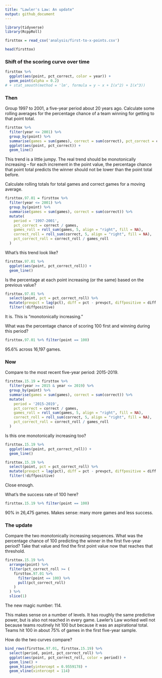 ```yaml
---
title: "Lawler's Law: An update"
output: github_document
---
```


```r
library(tidyverse)
library(RcppRoll)
```

```r
firsttox = read_csv('analysis/first-to-x-points.csv')
```

```r
head(firsttox)
```

### Shift of the scoring curve over time

```r
firsttox %>% 
  ggplot(aes(point, pct_correct, color = year)) +
  geom_point(alpha = 0.2) 
# + stat_smooth(method = 'lm', formula = y ~ x + I(x^2) + I(x^3))
```

### Then

Group 1997 to 2001, a five-year period about 20 years ago. Calculate some rolling averages for the percentage chance of a team winning for getting to that point total.

```r
firsttox %>% 
  filter(year <= 2001) %>% 
  group_by(point) %>% 
  summarise(games = sum(games), correct = sum(correct), pct_correct = correct / games) %>% 
  ggplot(aes(point, pct_correct)) +
  geom_line()
```

This trend is a little jumpy. The real trend should be monotonically increasing -- for each increment in the point value, the percentage chance that point total predicts the winner should not be lower than the point total before.

Calculate rolling totals for total games and correct games for a moving average.

```r
firsttox.97.01 = firsttox %>% 
  filter(year <= 2001) %>% 
  group_by(point) %>% 
  summarise(games = sum(games), correct = sum(correct)) %>% 
  mutate(
    period = '1997-2001',
    pct_correct = correct / games,
    games_roll = roll_sum(games, 5, align = "right", fill = NA),
    correct_roll = roll_sum(correct, 5, align = "right", fill = NA),
    pct_correct_roll = correct_roll / games_roll
  )
```

What's this trend look like?

```r
firsttox.97.01 %>% 
  ggplot(aes(point, pct_correct_roll)) +
  geom_line()
```

Is the percentage at each point increasing (or the same) based on the previous value?

```r
firsttox.97.01 %>% 
  select(point, pct = pct_correct_roll) %>% 
  mutate(prevpct = lag(pct), diff = pct - prevpct, diffpositive = diff >= 0) %>% 
  filter(!diffpositive)
```

It is. This is "monotonically increasing."

What was the percentage chance of scoring 100 first and winning during this period?

```r
firsttox.97.01 %>% filter(point == 100)
```

95.6% across 16,197 games.

### Now

Compare to the most recent five-year period: 2015-2019.

```r
firsttox.15.19 = firsttox %>% 
  filter(year >= 2015 & year <= 2019) %>% 
  group_by(point) %>% 
  summarise(games = sum(games), correct = sum(correct)) %>% 
  mutate(
    period = '2015-2019',
    pct_correct = correct / games,
    games_roll = roll_sum(games, 5, align = "right", fill = NA),
    correct_roll = roll_sum(correct, 5, align = "right", fill = NA),
    pct_correct_roll = correct_roll / games_roll
  )
```

Is this one monotonically increasing too?

```r
firsttox.15.19 %>% 
  ggplot(aes(point, pct_correct_roll)) +
  geom_line()
```

```r
firsttox.15.19 %>% 
  select(point, pct = pct_correct_roll) %>% 
  mutate(prevpct = lag(pct), diff = pct - prevpct, diffpositive = diff >= 0) %>% 
  filter(!diffpositive)
```

Close enough.

What's the success rate of 100 here?

```r
firsttox.15.19 %>% filter(point == 100)
```

90% in 26,475 games. Makes sense: many more games and less success.

### The update

Compare the two monotonically increasing sequences. What was the percentage chance of 100 predicting the winner in the first five-year period? Take that value and find the first point value now that reaches that threshold.

```r
firsttox.15.19 %>% 
  arrange(point) %>% 
  filter(pct_correct_roll >= (
    firsttox.97.01 %>% 
      filter(point == 100) %>% 
      pull(pct_correct_roll)
    )
  ) %>% 
  slice(1)
```

The new magic number: 114.

This makes sense on a number of levels. It has roughly the same predictive power, but is also not reached in every game. Lawler's Law worked well not because teams routinely hit 100 but because it was an aspirational total. Teams hit 100 in about 75% of games in the first five-year sample. 

How do the two curves compare?

```r
bind_rows(firsttox.97.01, firsttox.15.19) %>% 
  select(period, point, pct_correct_roll) %>% 
  ggplot(aes(point, pct_correct_roll, color = period)) +
  geom_line() +
  geom_hline(yintercept = 0.9559178) +
  geom_vline(xintercept = 114)
```
